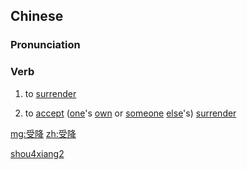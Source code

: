 ==Chinese==
{{zh-forms}}

===Pronunciation===
{{zh-pron
|m=shòuxiáng
|c=sau6 hong4
|mn=qz:siǔ-hâng/xm,zz:siū-hâng
|cat=v
}}

===Verb===
{{zh-verb}}

# {{lb|zh|archaic}} to [[surrender]]
# {{lb|zh|archaic}} to [[accept]] ([[one]]'s [[own]] or [[someone]] [[else]]'s) [[surrender]]

[[Category:Mandarin archaic terms|shou4xiang2]]

[[mg:受降]]
[[zh:受降]]